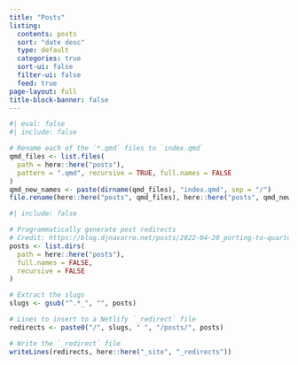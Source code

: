 ```yaml
---
title: "Posts"
listing:
  contents: posts
  sort: "date desc"
  type: default
  categories: true
  sort-ui: false
  filter-ui: false
  feed: true
page-layout: full
title-block-banner: false
---
```


```r
#| eval: false
#| include: false

# Rename each of the `*.qmd` files to `index.qmd`
qmd_files <- list.files(
  path = here::here("posts"),
  pattern = ".qmd", recursive = TRUE, full.names = FALSE
)
qmd_new_names <- paste(dirname(qmd_files), "index.qmd", sep = "/")
file.rename(here::here("posts", qmd_files), here::here("posts", qmd_new_names))
```


```r
#| include: false

# Programmatically generate post redirects
# Credit: https://blog.djnavarro.net/posts/2022-04-20_porting-to-quarto/#netlify-redirects
posts <- list.dirs(
  path = here::here("posts"),
  full.names = FALSE,
  recursive = FALSE
)

# Extract the slugs
slugs <- gsub("^.*_", "", posts)

# Lines to insert to a Netlify `_redirect` file
redirects <- paste0("/", slugs, " ", "/posts/", posts)

# Write the `_redirect` file
writeLines(redirects, here::here("_site", "_redirects"))
```

